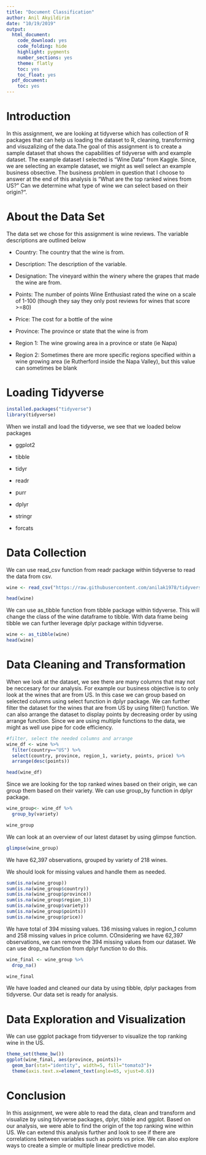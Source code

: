 ---
title: "Document Classification"
author: Anil Akyildirim
date: "10/19/2019"
output:
  html_document:
    code_download: yes
    code_folding: hide
    highlight: pygments
    number_sections: yes
    theme: flatly
    toc: yes
    toc_float: yes
  pdf_document:
    toc: yes
---


# Introduction

In this assignment, we are looking at tidyverse which has collection of R packages that can help us loading the dataset to R, cleaning, transforming and visuzalizing of the data.The goal of this assignment is to create a sample dataset that shows the capabilities of tidyverse with and example dataset. The example dataset I selected is "Wine Data" from Kaggle. Since, we are selecting an example dataset, we might as well select an example business obsective. The business problem in question that I choose to answer at the end of this analysis is "What are the top ranked wines from US?" Can we determine what type of wine we can select based on their origin?". 

# About the Data Set

The data set we chose for this assignment is wine reviews. The variable descriptions are outlined below

* Country: The country that the wine is from.

* Description: The description of the variable.

* Designation: The vineyard within the winery where the grapes that made the wine are from.

* Points: The number of points Wine Enthusiast rated the wine on a scale of 1-100 (though they say they only post reviews for wines that score >=80)

* Price: The cost for a bottle of the wine

* Province: The province or state that the wine is from

* Region 1: The wine growing area in a province or state (ie Napa)

* Region 2: Sometimes there are more specific regions specified within a wine growing area (ie Rutherford inside the Napa Valley), but this value can sometimes be blank

# Loading Tidyverse

```{r}
installed.packages("tidyverse")
library(tidyverse)
```

When we install and load the tidyverse, we see that we loaded below packages

* ggplot2

* tibble

* tidyr

* readr

* purr

* dplyr 

* stringr

* forcats 

# Data Collection

We can use read_csv function from readr package within tidyverse to read the data from csv.

```{r}

wine <- read_csv("https://raw.githubusercontent.com/anilak1978/tidyverse/master/winemag-data_first150k.csv")

head(wine)

```

We can use as_tibble function from tibble package within tidyverse. This will change the class of the wine dataframe to tibble. With data frame being tibble we can further leverage dplyr package within tidyverse. 

```{r}

wine <- as_tibble(wine)
head(wine)

```

# Data Cleaning and Transformation

When we look at the dataset, we see there are many columns that may not be neccesary for our analysis. For example our business objective is to only look at the wines that are from US. In this case we can group based on selected columns using select function in dplyr package. We can further filter the dataset for the wines that are from US by using filter() function. We can also arrange the dataset to display points by decreasing order by using arrange function. Since we are using multiple functions to the data, we might as well use pipe for code efficiency. 

```{r}
#filter, select the needed columns and arrange 
wine_df <- wine %>%
  filter(country=="US") %>%
  select(country, province, region_1, variety, points, price) %>%
  arrange(desc(points))

head(wine_df)

```

Since we are looking for the top ranked wines based on their origin, we can group them based on their variety. We can use group_by function in dplyr package. 

```{r}

wine_group<- wine_df %>%
  group_by(variety)

wine_group


```

We can look at an overview of our latest dataset by using glimpse function.

```{r}

glimpse(wine_group)

```

We have 62,397 observations, grouped by variety of 218 wines. 

We should look for missing values and handle them as needed.

```{r}

sum(is.na(wine_group))
sum(is.na(wine_group$country))
sum(is.na(wine_group$province))
sum(is.na(wine_group$region_1))
sum(is.na(wine_group$variety))
sum(is.na(wine_group$points))
sum(is.na(wine_group$price))

```


We have total of 394 missing values. 136 missing values in region_1 column and 258 missing values in price column. COnsidering we have 62,397 observations, we can remove the 394 missing values from our dataset. We can use drop_na function from dplyr function to do this. 

```{r}

wine_final <- wine_group %>%
  drop_na()

wine_final


```

We have loaded and cleaned our data by using tibble, dplyr packages from tidyverse. Our data set is ready for analysis.

# Data Exploration and Visualization

We can use ggplot package from tidyverser to visualize the top ranking wine in the US. 

```{r}

theme_set(theme_bw())
ggplot(wine_final, aes(province, points))+
  geom_bar(stat="identity", width=5, fill="tomato3")+
  theme(axis.text.x=element_text(angle=65, vjust=0.6))

```

# Conclusion

In this assignment, we were able to read the data, clean and transform and visualize by using tidyverse packages, dplyr, tibble and ggplot. Based on our analysis, we were able to find the origin of the top ranking wine within US. We can extend this analysis further and look to see if there are correlations between variables such as points vs price. We can also explore ways to create a simple or multiple linear predictive model.  





